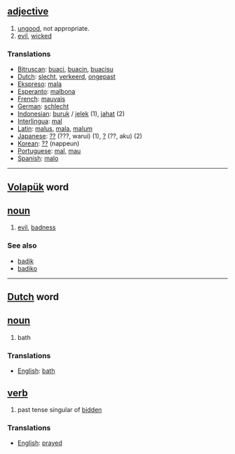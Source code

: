 == [[adjective]] ==
# [[ungood]], not appropriate.
# [[evil]], [[wicked]]

===Translations===
*[[Bitruscan]]: [[buaci]], [[buacin]], [[buacisu]]
*[[Dutch]]: [[slecht]], [[verkeerd]], [[ongepast]]
*[[Ekspreso]]: [[mala]]
*[[Esperanto]]: [[malbona]]
*[[French]]: [[mauvais]]
*[[German]]: [[schlecht]]
*[[Indonesian]]: [[buruk]] / [[jelek]] (1), [[jahat]] (2)
*[[Interlingua]]: [[mal]]
*[[Latin]]: [[malus]], [[mala]], [[malum]]
*[[Japanese]]: [[??]] (???, warui) (1), [[?]] (??, aku) (2)
*[[Korean]]: [[??]] (nappeun)
*[[Portuguese]]: [[mal]], [[mau]]
*[[Spanish]]: [[malo]]

----

== [[Volapük]] word == 
== [[noun]] ==
# [[evil]], [[badness]]

=== See also ===
*[[badik]]
*[[badiko]]

----

==[[Dutch]] word ==
== [[noun]] ==
#bath

=== Translations ===
*[[English]]: [[bath]]

== [[verb]] ==

# past tense singular of [[bidden]]

===Translations===
*[[English]]: [[prayed]]